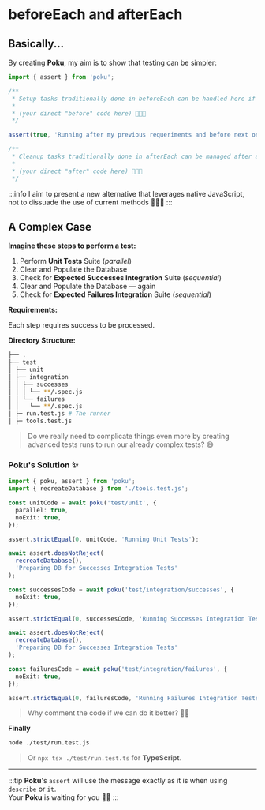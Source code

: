 # beforeEach and afterEach

## Basically...

By creating **Poku**, my aim is to show that testing can be simpler:

```ts
import { assert } from 'poku';

/**
 * Setup tasks traditionally done in beforeEach can be handled here if needed.
 *
 * (your direct "before" code here) 🧑🏻‍🔧
 */

assert(true, 'Running after my previous requeriments and before next ones 🚀');

/**
 * Cleanup tasks traditionally done in afterEach can be managed after assertions.
 *
 * (your direct "after" code here) 🧑🏻‍🔧
 */
```

:::info
I aim to present a new alternative that leverages native JavaScript, not to dissuade the use of current methods 🙋🏻‍♂️
:::

## A Complex Case

**Imagine these steps to perform a test:**

1. Perform **Unit Tests** Suite (_parallel_)
2. Clear and Populate the Database
3. Check for **Expected Successes Integration** Suite (_sequential_)
4. Clear and Populate the Database — again
5. Check for **Expected Failures Integration** Suite (_sequential_)

**Requirements:**

Each step requires success to be processed.

**Directory Structure:**

```bash
├── .
├── test
│ ├── unit
│ ├── integration
│ │ ├── successes
│ │ │ └── **/.spec.js
│ │ └── failures
│ │   └── **/.spec.js
│ ├─ run.test.js # The runner
│ ├─ tools.test.js
```

> Do we really need to complicate things even more by creating advanced tests runs to run our already complex tests? 😅

### Poku's Solution ✨

```ts
import { poku, assert } from 'poku';
import { recreateDatabase } from './tools.test.js';

const unitCode = await poku('test/unit', {
  parallel: true,
  noExit: true,
});

assert.strictEqual(0, unitCode, 'Running Unit Tests');

await assert.doesNotReject(
  recreateDatabase(),
  'Preparing DB for Successes Integration Tests'
);

const successesCode = await poku('test/integration/successes', {
  noExit: true,
});

assert.strictEqual(0, successesCode, 'Running Successes Integration Tests');

await assert.doesNotReject(
  recreateDatabase(),
  'Preparing DB for Successes Integration Tests'
);

const failuresCode = await poku('test/integration/failures', {
  noExit: true,
});

assert.strictEqual(0, failuresCode, 'Running Failures Integration Tests');
```

> Why comment the code if we can do it better? 🧙🏻

**Finally**

```bash
node ./test/run.test.js
```

> Or `npx tsx ./test/run.test.ts` for **TypeScript**.

<hr />

:::tip
**Poku**'s `assert` will use the message exactly as it is when using `describe` or `it`. <br />
Your **Poku** is waiting for you 🐷✨
:::
